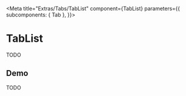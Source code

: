 

<Meta
  title="Extras/Tabs/TabList"
  component={TabList}
  parameters={{
    subcomponents: { Tab },
  }}></Meta>

# TabList

TODO

<Props of={TabList} />

## Demo

TODO
